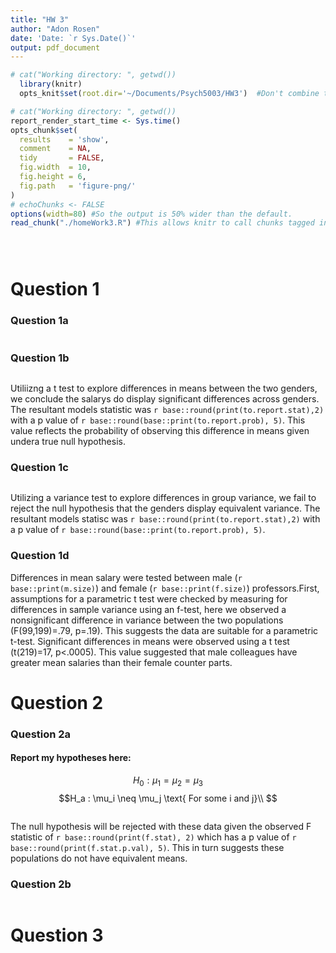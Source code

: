 ```yaml
---
title: "HW 3"
author: "Adon Rosen"
date: 'Date: `r Sys.Date()`'
output: pdf_document
---
```


```r
# cat("Working directory: ", getwd())
  library(knitr)
  opts_knit$set(root.dir='~/Documents/Psych5003/HW3')  #Don't combine this call with any other chunk -especially one that uses file paths.
```


<!-- Set the report-wide options, and point to the external code file. -->
```r
# cat("Working directory: ", getwd())
report_render_start_time <- Sys.time()
opts_chunk$set(
  results    = 'show',
  comment    = NA,
  tidy       = FALSE,
  fig.width  = 10,
  fig.height = 6,
  fig.path   = 'figure-png/'
)
# echoChunks <- FALSE
options(width=80) #So the output is 50% wider than the default.
read_chunk("./homeWork3.R") #This allows knitr to call chunks tagged in the underlying *.R file.
```

```r
```
```r
```
```r
```

# Question 1
### Question 1a
```r
```

### Question 1b
```r
```
Utiliizng a t test to explore differences in means between the two genders, we conclude the salarys do display significant differences across genders. The resultant models statistic was `r base::round(print(to.report.stat),2)` with a p value of `r base::round(base::print(to.report.prob), 5)`. This value reflects the probability of observing this difference in means given undera true null hypothesis.

### Question 1c
```r
```
Utilizing a variance test to explore differences in group variance, we fail to reject the null hypothesis that the genders display equivalent variance. The resultant models statisc was `r base::round(print(to.report.stat),2)` with a p value of `r base::round(base::print(to.report.prob), 5)`. 

### Question 1d
Differences in mean salary were tested between male (`r base::print(m.size)`) and female (`r base::print(f.size)`) professors.First, assumptions for a parametric t test were checked by measuring for differences in sample variance using an f-test, here we observed a nonsignificant difference in variance between the two populations (F(99,199)=.79, p=.19). This suggests the data are suitable for a parametric t-test. Significant differences in means were observed using a t test (t(219)=17, p<.0005). This value suggested that male colleagues have greater mean salaries than their female counter parts.

# Question 2
### Question 2a

#### Report my hypotheses here:
$$H_0 : \mu_1 = \mu_2 = \mu_3$$
$$H_a : \mu_i \neq \mu_j  \text{ For some i and j}\\ $$


```r
```

The null hypothesis will be rejected with these data given the observed F statistic of `r base::round(print(f.stat), 2)` which has a p value of `r base::round(print(f.stat.p.val), 5)`. This in turn suggests these populations do not have equivalent means.

### Question 2b
```r
```

# Question 3
```r
```